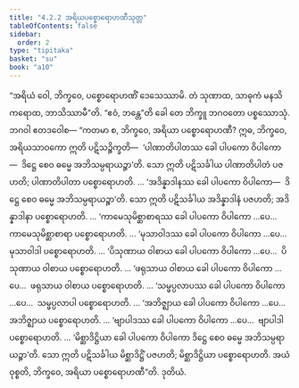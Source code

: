 ```yaml
---
title: "4.2.2 အရိယပစ္စောရောဟဏီသုတ္တ"
tableOfContents: false
sidebar:
  order: 2
type: "tipitaka"
basket: "su"
book: "a10"
---
```



<DynamicBreadcrumb />

<Division number="168" book="a10" e="ch" v="17" p="461">

<Paragraph number="1173" book="a10">
“အရိယံ ဝေါ, ဘိက္ခဝေ, ပစ္စောရောဟဏိံ ဒေသေဿာမိ. တံ သုဏာထ, သာဓုကံ မနသိ ကရောထ, ဘာသိဿာမီ”တိ. “ဧဝံ, ဘန္တေ”တိ ခေါ တေ ဘိက္ခူ ဘဂဝတော ပစ္စဿောသုံ. ဘဂဝါ ဧတဒဝေါစ—
</Paragraph>

<Paragraph number="1174" book="a10">
“ကတမာ စ, ဘိက္ခဝေ, အရိယာ ပစ္စောရောဟဏီ? ဣဓ, ဘိက္ခဝေ, အရိယသာဝကော ဣတိ ပဋိသဉ္စိက္ခတိ—  ‘ပါဏာတိပါတဿ ခေါ ပါပကော ဝိပါကော—  ဒိဋ္ဌေ စေဝ ဓမ္မေ အဘိသမ္ပရာယဉ္စာ’တိ. သော ဣတိ ပဋိသင်္ခါယ ပါဏာတိပါတံ ပဇဟတိ; ပါဏာတိပါတာ ပစ္စောရောဟတိ.
</Paragraph>

<Paragraph number="1175" book="a10">
… ‘အဒိန္နာဒါနဿ ခေါ ပါပကော ဝိပါကော—  ဒိဋ္ဌေ စေဝ ဓမ္မေ အဘိသမ္ပရာယဉ္စာ’တိ. သော ဣတိ ပဋိသင်္ခါယ အဒိန္နာဒါနံ ပဇဟတိ; အဒိန္နာဒါနာ ပစ္စောရောဟတိ.
</Paragraph>

<Paragraph number="1176" book="a10">
… ‘ကာမေသုမိစ္ဆာစာရဿ ခေါ ပါပကော ဝိပါကော …ပေ…  ကာမေသုမိစ္ဆာစာရာ ပစ္စောရောဟတိ.
</Paragraph>

<Paragraph number="1177" book="a10">
… ‘မုသာဝါဒဿ ခေါ ပါပကော ဝိပါကော …ပေ…  မုသာဝါဒါ ပစ္စောရောဟတိ.
</Paragraph>

<Paragraph number="1178" book="a10">
… ‘ပိသုဏာယ ဝါစာယ ခေါ ပါပကော ဝိပါကော …ပေ…  ပိသုဏာယ ဝါစာယ ပစ္စောရောဟတိ.
</Paragraph>

<Paragraph number="1179" book="a10">
… ‘ဖရုသာယ ဝါစာယ ခေါ ပါပကော ဝိပါကော …ပေ…  ဖရုသာယ ဝါစာယ ပစ္စောရောဟတိ.
</Paragraph>

<Paragraph number="1180" book="a10">
… ‘သမ္ဖပ္ပလာပဿ ခေါ ပါပကော ဝိပါကော …ပေ…  သမ္ဖပ္ပလာပါ ပစ္စောရောဟတိ.
</Paragraph>

<Paragraph number="1181" book="a10">
… ‘အဘိဇ္ဈာယ ခေါ ပါပကော ဝိပါကော …ပေ…  အဘိဇ္ဈာယ ပစ္စောရောဟတိ.
</Paragraph>

<Paragraph number="1182" book="a10">
… ‘ဗျာပါဒဿ ခေါ ပါပကော ဝိပါကော …ပေ…  ဗျာပါဒါ ပစ္စောရောဟတိ.
</Paragraph>

<Paragraph number="1183" book="a10">
… ‘မိစ္ဆာဒိဋ္ဌိယာ ခေါ ပါပကော ဝိပါကော ဒိဋ္ဌေ စေဝ ဓမ္မေ အဘိသမ္ပရာယဉ္စာ’တိ. သော ဣတိ ပဋိသင်္ခါယ မိစ္ဆာဒိဋ္ဌိံ ပဇဟတိ; မိစ္ဆာဒိဋ္ဌိယာ ပစ္စောရောဟတိ. အယံ ဝုစ္စတိ, ဘိက္ခဝေ, အရိယာ ပစ္စောရောဟဏီ”တိ.

</Paragraph>
</Division>

<Paragraph number="1184" type="center" book="a10">
ဒုတိယံ.
</Paragraph>